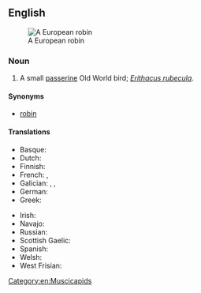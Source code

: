 ==English==
[[Image:Erithacus rubecula (Marek Szczepanek).jpg|thumb|A European robin]]

===Noun===
{{en-noun}}

# A small [[passerine]] Old World bird; ''[[Erithacus rubecula]]''.

====Synonyms====
* [[robin]]

====Translations====
{{trans-top|''Erithacus rubecula''}}
* Basque: {{t|eu|txantxangorri}}
* Dutch: {{t+|nl|roodborstje|n}}
* Finnish: {{t+|fi|punarinta}}
* French: {{t+|fr|rouge-gorge familier|m}}, {{t+|fr|rouge-gorge européen|m}}
* Galician: {{t+|gl|paporrubio|m}}, {{t+|gl|paporroibo|m}}, {{t+|gl|pisco|m}}
* German: {{t+|de|Rotkehlchen|n}}
* Greek: {{t+|el|κοκκινολαίμης|m}}
{{trans-mid}}
* Irish: {{t+|ga|spideog|f}}
* Navajo: {{t|nv|tó wónaanídę́ę́ʼ téél halchíʼí}}
* Russian: {{t+|ru|заря́нка|f}}
* Scottish Gaelic: {{t|gd|brù-dhearg|m}}
* Spanish: {{t|es|petirrojo europeo|m}}
* Welsh: {{t|cy|bronrhuddyn|m}}
* West Frisian: {{t+|fy|readboarstke|n}}
{{trans-bottom}}

[[Category:en:Muscicapids]]